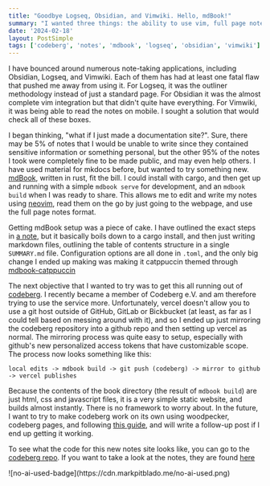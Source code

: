 ```yaml
---
title: "Goodbye Logseq, Obsidian, and Vimwiki. Hello, mdBook!"
summary: "I wanted three things: the ability to use vim, full page notes, and to have access to notes while on the go. Mdbook has checked all those boxes." 
date: '2024-02-18'
layout: PostSimple
tags: ['codeberg', 'notes', 'mdbook', 'logseq', 'obsidian', 'vimwiki']
---
```


I have bounced around numerous note-taking applications, including Obsidian, Logseq, and Vimwiki. Each of them has had at least one fatal flaw that pushed me away from using it. For Logseq, it was the outliner methodology instead of just a standard page. For Obsidian it was the almost complete vim integration but that didn't quite have everything. For Vimwiki, it was being able to read the notes on mobile. I sought a solution that would check all of these boxes.

I began thinking, "what if I just made a documentation site?". Sure, there may be 5% of notes that I would be unable to write since they contained sensitive information or something personal, but the other 95% of the notes I took were completely fine to be made public, and may even help others. I have used material for mkdocs before, but wanted to try something new. [mdBook](https://rust-lang.github.io/mdBook/), written in rust, fit the bill. I could install with cargo, and then get up and running with a simple `mdbook serve` for development, and an `mdbook build` when I was ready to share. This allows me to edit and write my notes using [neovim](https://neovim.org), read them on the go by just going to the webpage, and use the full page notes format. 

Getting mdBook setup was a piece of cake. I have outlined the exact steps in [a note](https://notes.markpitblado.me/setting-up-mdbook.html), but it basically boils down to a cargo install, and then just writing markdown files, outlining the table of contents structure in a single `SUMMARY.md` file. Configuration options are all done in `.toml`, and the only big change I ended up making was making it catppuccin themed through [mdbook-catppuccin](https://github.com/catppuccin/mdbook)

The next objective that I wanted to try was to get this all running out of [codeberg](https://codeberg.org). I recently became a member of Codeberg e.V. and am therefore trying to use the service more. Unfortunately, vercel doesn't allow you to use a git host outside of GitHub, GitLab or Bickbucket (at least, as far as I could tell based on messing around with it), and so I ended up just mirroring the codeberg repository into a github repo and then setting up vercel as normal. The mirroring process was quite easy to setup, especially with github's new personalized access tokens that have customizable scope. The process now looks something like this:

`local edits -> mdbook build -> git push (codeberg) -> mirror to github -> vercel publishes`

Because the contents of the book directory (the result of `mdbook build`) are just html, css and javascript files, it is a very simple static website, and builds almost instantly. There is no framework to worry about. In the future, I want to try to make codeberg work on its own using woodpecker, codeberg pages, and following [this guide](https://andre601.ch/blog/2023/11-05-using-codeberg-pages), and will write a follow-up post if I end up getting it working.

To see what the code for this new notes site looks like, you can go to the [codeberg repo](https://codeberg.org/mark-pitblado/notes). If you want to take a look at the notes, they are found [here](https://notes.markpitblado.me)

<div className="w-32">![no-ai-used-badge](https://cdn.markpitblado.me/no-ai-used.png)</div>



